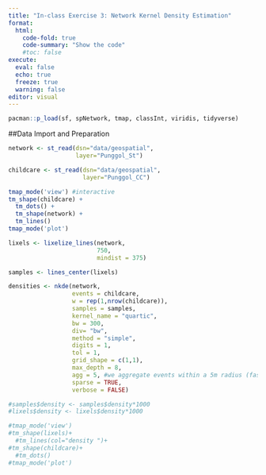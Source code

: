 ```yaml
---
title: "In-class Exercise 3: Network Kernel Density Estimation"
format: 
  html:
    code-fold: true
    code-summary: "Show the code"
    #toc: false
execute: 
  eval: false
  echo: true
  freeze: true
  warning: false
editor: visual
---
```


```r
pacman::p_load(sf, spNetwork, tmap, classInt, viridis, tidyverse)
```

##Data Import and Preparation

```r
network <- st_read(dsn="data/geospatial", 
                   layer="Punggol_St")

childcare <- st_read(dsn="data/geospatial",
                     layer="Punggol_CC")
```

```r
tmap_mode('view') #interactive
tm_shape(childcare) + 
  tm_dots() + 
  tm_shape(network) +
  tm_lines()
tmap_mode('plot')
```

```r
lixels <- lixelize_lines(network, 
                         750, 
                         mindist = 375) 
```

```r
samples <- lines_center(lixels)
```

```r
densities <- nkde(network, 
                  events = childcare,
                  w = rep(1,nrow(childcare)),
                  samples = samples,
                  kernel_name = "quartic",
                  bw = 300, 
                  div= "bw", 
                  method = "simple", 
                  digits = 1, 
                  tol = 1,
                  grid_shape = c(1,1), 
                  max_depth = 8,
                  agg = 5, #we aggregate events within a 5m radius (faster calculation)
                  sparse = TRUE,
                  verbose = FALSE)
```

```r
#samples$density <- samples$density*1000
#lixels$density <- lixels$density*1000
```

```r
#tmap_mode('view')
#tm_shape(lixels)+
  #tm_lines(col="density ")+
#tm_shape(childcare)+
  #tm_dots()
#tmap_mode('plot')
```
